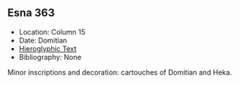 ## Esna 363 {-}  
  
- Location: Column 15
- Date: Domitian
- [Hieroglyphic Text](https://www.ifao.egnet.net/uploads/publications/enligne/Temples-Esna003.pdf#page=368){target="_blank"}  
- Bibliography: None

Minor inscriptions and decoration: cartouches of Domitian and Heka.
